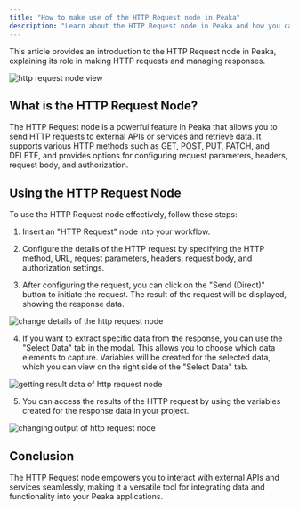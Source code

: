 ```yaml
---
title: "How to make use of the HTTP Request node in Peaka"
description: "Learn about the HTTP Request node in Peaka and how you can use it to make HTTP requests and handle response"
---
```


This article provides an introduction to the HTTP Request node in Peaka, explaining its role in making HTTP requests and managing responses.

<img
  src="https://cdn.peaka.com/jexl/flows/http-request-4.png"
  alt="http request node view"
/>

## What is the HTTP Request Node?

The HTTP Request node is a powerful feature in Peaka that allows you to send HTTP requests to external APIs or services and retrieve data. It supports various HTTP methods such as GET, POST, PUT, PATCH, and DELETE, and provides options for configuring request parameters, headers, request body, and authorization.

## Using the HTTP Request Node

To use the HTTP Request node effectively, follow these steps:

1. Insert an "HTTP Request" node into your workflow.

2. Configure the details of the HTTP request by specifying the HTTP method, URL, request parameters, headers, request body, and authorization settings.

3. After configuring the request, you can click on the "Send (Direct)" button to initiate the request. The result of the request will be displayed, showing the response data.

<img
  src="https://cdn.peaka.com/jexl/flows/http-request-1.png"
  alt="change details of the http request node"
/>

4. If you want to extract specific data from the response, you can use the "Select Data" tab in the modal. This allows you to choose which data elements to capture. Variables will be created for the selected data, which you can view on the right side of the "Select Data" tab.

<img
  src="https://cdn.peaka.com/jexl/flows/http-request-2.png"
  alt="getting result data of http request node"
/>

5. You can access the results of the HTTP request by using the variables created for the response data in your project.

<img
  src="https://cdn.peaka.com/jexl/flows/http-request-3.png"
  alt="changing output of http request node"
/>

## Conclusion

The HTTP Request node empowers you to interact with external APIs and services seamlessly, making it a versatile tool for integrating data and functionality into your Peaka applications.
